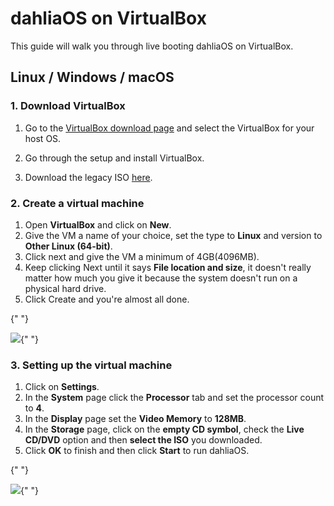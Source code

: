 # dahliaOS on VirtualBox

This guide will walk you through live booting dahliaOS on VirtualBox.

## Linux / Windows / macOS

### 1. Download VirtualBox

1. Go to the [VirtualBox download page](https://www.virtualbox.org/wiki/Downloads) and select the VirtualBox for your host OS.

1. Go through the setup and install VirtualBox.

1. Download the legacy ISO [here](https://dahliaos.io/download).

### 2. Create a virtual machine

1. Open **VirtualBox** and click on **New**.
1. Give the VM a name of your choice, set the type to **Linux** and version to **Other Linux (64-bit)**.
1. Click next and give the VM a minimum of 4GB(4096MB).
1. Keep clicking Next until it says **File location and size**, it doesn't really matter how much you give it because the system doesn't run on a physical hard drive.
1. Click Create and you're almost all done.

{" "}

<img src="/docs/install/virtualbox/virtualbox-create-vm.gif" />{" "}

### 3. Setting up the virtual machine

1. Click on **Settings**.
1. In the **System** page click the **Processor** tab and set the processor count to **4**.
1. In the **Display** page set the **Video Memory** to **128MB**.
1. In the **Storage** page, click on the **empty CD symbol**, check the **Live CD/DVD** option and then **select the ISO** you downloaded.
1. Click **OK** to finish and then click **Start** to run dahliaOS.

{" "}

<img src="/docs/install/virtualbox/virtualbox-setting-up-vm.gif" />{" "}
